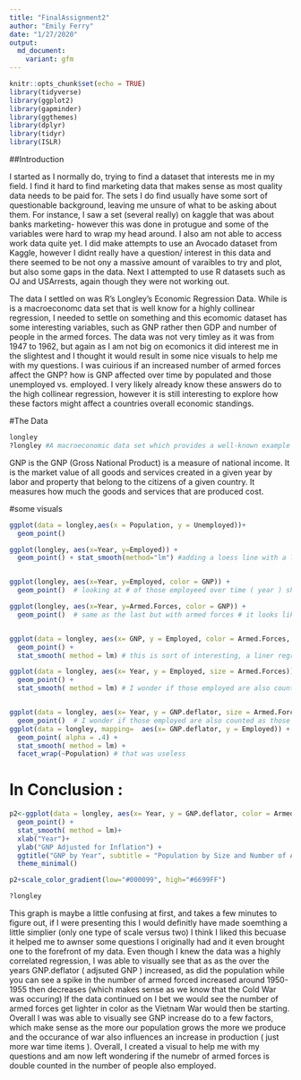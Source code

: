 ```yaml
---
title: "FinalAssignment2"
author: "Emily Ferry"
date: "1/27/2020"
output: 
  md_document:
    variant: gfm
---
```


```r
knitr::opts_chunk$set(echo = TRUE)
library(tidyverse)
library(ggplot2)
library(gapminder)
library(ggthemes)
library(dplyr)
library(tidyr)
library(ISLR)
```

##Introduction 

I started as I normally do, trying to find a dataset that interests me in my field. I find it hard to find marketing data that makes sense as most quality data needs to be paid for. The sets I do find usually have some sort of questionable background, leaving me unsure of what to be asking about them. For instance, I saw a set (several really) on kaggle that was about banks marketing- however this was done in protugue and some of the variables were hard to wrap my head around. I also am not able to access work data quite yet. I did make attempts to use an Avocado dataset from Kaggle, however I didnt really have a question/ interest in this data and there seemed to be not ony a massive amount of varaibles to try and plot, but also some gaps in the data. Next  I attempted to use R datasets such as OJ and USArrests, again though they were not working out. 

The data I settled on was R's Longley's Economic Regression Data. While is is a macroeconomc data set that is well know for a highly collinear regression, I needed to settle on something and this ecomomic dataset has some interesting variables, such as GNP rather then GDP and number of people in the armed forces. The data was not very timley as it was from 1947 to 1962, but again as I am not big on ecomonics it did interest me in the slightest and I thought it would result in some nice visuals to help me with my questions. I was cuirious if  an increased number of armed forces affect the GNP? how is GNP affected over time by populated and those unemployed vs. employed. I very likely already know these answers do to the high collinear regression, however it is still interesting to explore how these factors might affect a countries overall economic standings. 


#The Data
```r
longley
?longley #A macroeconomic data set which provides a well-known example for a highly collinear regression.A data frame with 7 economical variables, observed yearly from 1947 to 1962 (n=16).

```

GNP is the GNP (Gross National Product) is a measure of national income.  It is the market value of all goods and services created in a given year by labor and property that belong to the citizens of a given country. It measures how much the goods and services that are produced cost.  

#some visuals 

```r
ggplot(data = longley,aes(x = Population, y = Unemployed))+
  geom_point()

ggplot(longley, aes(x=Year, y=Employed)) +
  geom_point() + stat_smooth(method="lm") #adding a loess line with a linear regression model 


ggplot(longley, aes(x=Year, y=Employed, color = GNP)) +
  geom_point()  # looking at # of those employeed over time ( year ) showing the GNP increase visually in color 

ggplot(longley, aes(x=Year, y=Armed.Forces, color = GNP)) +
  geom_point()  # same as the last but with armed forces # it looks like maybe there is a gap in the data or something else is occuring


ggplot(data = longley, aes(x= GNP, y = Employed, color = Armed.Forces, size = Population)) +
  geom_point() + 
  stat_smooth( method = lm) # this is sort of interesting, a liner regression model with a loess line showing the employement number by GNP, we also see the size of armed forces prevenalt with the color variation, dark being less light being more, but it gets a little intese with population also being reflected in the size of the data points, the bigger the point the larger the population 

ggplot(data = longley, aes(x= Year, y = Employed, size = Armed.Forces)) +
  geom_point() + 
  stat_smooth( method = lm) # I wonder if those employed are also counted as those in Armed.Forces 


ggplot(data = longley, aes(x= Year, y = GNP.deflator, size = Armed.Forces)) +
  geom_point()  # I wonder if those employed are also counted as those in Armed.Forces, in 1947-53 we have the Cold War, in the 60's there was the cuban missle crisis and the vietnam war 
ggplot(data = longley, mapping=  aes(x= GNP.deflator, y = Employed)) +
  geom_point( alpha = .4) + 
  stat_smooth( method = lm) + 
  facet_wrap(~Population) # that was useless 

```

# In Conclusion : 

```r

p2<-ggplot(data = longley, aes(x= Year, y = GNP.deflator, color = Armed.Forces, size = Population)) +
  geom_point() + 
  stat_smooth( method = lm)+
  xlab("Year")+
  ylab("GNP Adjusted for Inflation") +
  ggtitle("GNP by Year", subtitle = "Population by Size and Number of Armed Forces by Gradient")+
  theme_minimal()

p2+scale_color_gradient(low="#000099", high="#6699FF")

?longley


```

This graph is maybe a little confusing at first, and takes a few minutes to figure out, if I were presenting this I would definitly have made soemthing a little simplier (only one type of scale versus two) I think I liked this becuase it helped me to awnser some questions I originally had and it even brought one to the forefront of my data. Even though I knew the data was a highly correlated regression, I was able to visually see that as as the over the years GNP.deflator ( adjsuted GNP ) increased, as did the population while you can see a spike in the number of armed forced increased around 1950-1955 then decreases (which makes sense as we know that the Cold War was occuring) If the data continued on I bet we would see the number of armed forces get lighter in color as the Vietnam War would then be starting. Overall I was was able to visually see GNP increase do to a few factors, which make sense as the more our population grows the more we produce and the occurance of war also influences an increase in production ( just more war time items ). Overall, I created a visual to help me with my questions and am now left wondering if the numebr of armed forces is double counted in the number of people also employed. 


